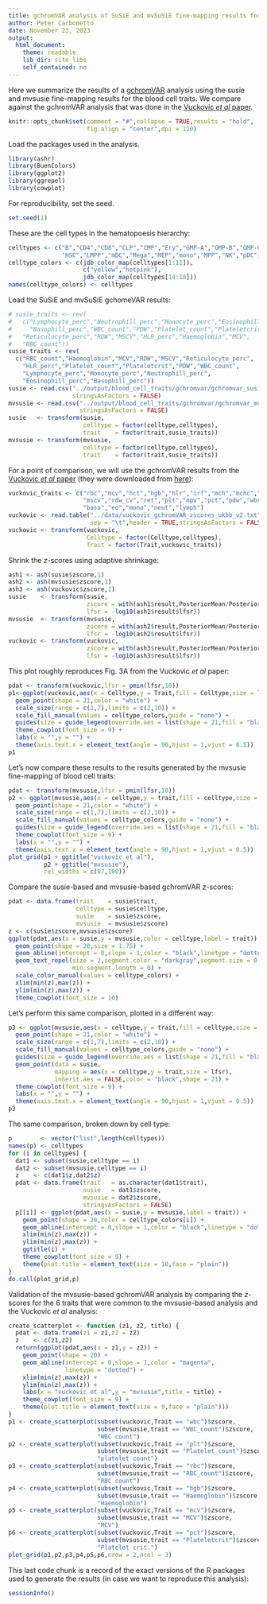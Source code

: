```yaml
---
title: gchromVAR analysis of SuSiE and mvSuSiE fine-mapping results for UK Biobank blood cell traits
author: Peter Carbonetto
date: November 23, 2023
output:
  html_document:
    theme: readable
    lib_dir: site_libs
    self_contained: no
---
```


Here we summarize the results of a [gchromVAR][gchromvar] analysis
using the susie and mvsusie fine-mapping results for the blood cell
traits. We compare against the gchromVAR analysis that was done in the
[Vuckovic *et al* paper][vuckovic-cell].

```r
knitr::opts_chunk$set(comment = "#",collapse = TRUE,results = "hold",
                      fig.align = "center",dpi = 120)
```

Load the packages used in the analysis.

```r
library(ashr)
library(BuenColors)
library(ggplot2)
library(ggrepel)
library(cowplot)
```

For reproducibility, set the seed.

```r
set.seed(1)
```

These are the cell types in the hematopoesis hierarchy:

```r
celltypes <- c("B","CD4","CD8","CLP","CMP","Ery","GMP-A","GMP-B","GMP-C",
               "HSC","LMPP","mDC","Mega","MEP","mono","MPP","NK","pDC")
celltype_colors <- c(jdb_color_map(celltypes[1:11]),
                     c("yellow","hotpink"),
                     jdb_color_map(celltypes[14:18]))
names(celltype_colors) <- celltypes
```

Load the SuSiE and mvSuSiE gchomeVAR results:

```r
# susie_traits <- rev(
#   c("Lymphocyte_perc","Neutrophill_perc","Monocyte_perc","Eosinophill_perc",
#     "Basophill_perc","WBC_count","PDW","Platelet_count","Plateletcrit",
# 	"Reticulocyte_perc","RDW","MSCV","HLR_perc","Haemoglobin","MCV",
# 	"RBC_count"))
susie_traits <- rev(
  c("RBC_count","Haemoglobin","MCV","RDW","MSCV","Reticulocyte_perc",
    "HLR_perc","Platelet_count","Plateletcrit","PDW","WBC_count",
	"Lymphocyte_perc","Monocyte_perc","Neutrophill_perc",
    "Eosinophill_perc","Basophill_perc"))
susie <- read.csv("../output/blood_cell_traits/gchromvar/gchromvar_susie.csv",
                  stringsAsFactors = FALSE)
mvsusie <- read.csv("../output/blood_cell_traits/gchromvar/gchromvar_mvsusie.csv",
                    stringsAsFactors = FALSE)
susie   <- transform(susie,
                     celltype = factor(celltype,celltypes),
					 trait    = factor(trait,susie_traits))
mvsusie <- transform(mvsusie,
                     celltype = factor(celltype,celltypes),
					 trait    = factor(trait,susie_traits))
```

For a point of comparison, we will use the gchromVAR results from the
[Vuckovic *et al* paper][vuckovic-cell] (they were downloaded from
[here][vuckovic-github]):

```r
vuckovic_traits <- c("rbc","mcv","hct","hgb","hlr","irf","mch","mchc","mrv",
                     "mscv","rdw_cv","ret","plt","mpv","pct","pdw","wbc",
					 "baso","eo","mono","neut","lymph")
vuckovic <- read.table("../data/vuckovic_gchromVAR_zscores_ukbb_v2.txt",
                       sep = "\t",header = TRUE,stringsAsFactors = FALSE)
vuckovic <- transform(vuckovic,
                      Celltype = factor(Celltype,celltypes),
					  Trait = factor(Trait,vuckovic_traits))
```

Shrink the *z*-scores using adaptive shrinkage:

```r
ash1 <- ash(susie$zscore,1)
ash2 <- ash(mvsusie$zscore,1)
ash3 <- ash(vuckovic$zscore,1)
susie    <- transform(susie,
                      zscore = with(ash1$result,PosteriorMean/PosteriorSD),
                      lfsr = -log10(ash1$result$lfsr))
mvsusie  <- transform(mvsusie,
                      zscore = with(ash2$result,PosteriorMean/PosteriorSD),
                      lfsr = -log10(ash2$result$lfsr))
vuckovic <- transform(vuckovic,
                      zscore = with(ash3$result,PosteriorMean/PosteriorSD),
                      lfsr = -log10(ash3$result$lfsr))
```

This plot roughly reproduces Fig. 3A from the Vuckovic *et al* paper:

```r
pdat <- transform(vuckovic,lfsr = pmin(lfsr,10))
p1<-ggplot(vuckovic,aes(x = Celltype,y = Trait,fill = Celltype,size = lfsr)) +
  geom_point(shape = 21,color = "white") +
  scale_size(range = c(1,7),limits = c(2,10)) +
  scale_fill_manual(values = celltype_colors,guide = "none") +
  guides(size = guide_legend(override.aes = list(shape = 21,fill = "black"))) +
  theme_cowplot(font_size = 9) +
  labs(x = "",y = "") +
  theme(axis.text.x = element_text(angle = 90,hjust = 1,vjust = 0.5))
p1
```

Let's now compare these results to the results generated by the
mvsusie fine-mapping of blood cell traits:

```r
pdat <- transform(mvsusie,lfsr = pmin(lfsr,10))
p2 <- ggplot(mvsusie,aes(x = celltype,y = trait,fill = celltype,size = lfsr)) +
  geom_point(shape = 21,color = "white") +
  scale_size(range = c(1,7),limits = c(2,10)) +
  scale_fill_manual(values = celltype_colors,guide = "none") +
  guides(size = guide_legend(override.aes = list(shape = 21,fill = "black"))) +
  theme_cowplot(font_size = 9) +
  labs(x = "",y = "") +
  theme(axis.text.x = element_text(angle = 90,hjust = 1,vjust = 0.5))
plot_grid(p1 + ggtitle("vuckovic et al"),
          p2 + ggtitle("mvsusie"),
		  rel_widths = c(87,100))
```

Compare the susie-based and mvsusie-based gchromVAR *z*-scores:

```r
pdat <- data.frame(trait    = susie$trait,
                   celltype = susie$celltype,
				   susie    = susie$zscore,
                   mvsusie  = mvsusie$zscore)
z <- c(susie$zscore,mvsusie$zscore)
ggplot(pdat,aes(x = susie,y = mvsusie,color = celltype,label = trait)) +
  geom_point(shape = 20,size = 1.75) +
  geom_abline(intercept = 0,slope = 1,color = "black",linetype = "dotted") +
  geom_text_repel(size = 2,segment.color = "darkgray",segment.size = 0.25,
                  min.segment.length = 0) +
  scale_color_manual(values = celltype_colors) +
  xlim(min(z),max(z)) +
  ylim(min(z),max(z)) +
  theme_cowplot(font_size = 10)
```

Let's perform this same comparison, plotted in a different way:

```r
p3 <- ggplot(mvsusie,aes(x = celltype,y = trait,fill = celltype,size = lfsr)) +
  geom_point(shape = 21,color = "white") +
  scale_size(range = c(1,7),limits = c(2,10)) +
  scale_fill_manual(values = celltype_colors,guide = "none") +
  guides(size = guide_legend(override.aes = list(shape = 21,fill = "black"))) +
  geom_point(data = susie,
             mapping = aes(x = celltype,y = trait,size = lfsr),
			 inherit.aes = FALSE,color = "black",shape = 21) +
  theme_cowplot(font_size = 9) +
  labs(x = "",y = "") +
  theme(axis.text.x = element_text(angle = 90,hjust = 1,vjust = 0.5))
p3
```

The same comparison, broken down by cell type:

```r
p        <- vector("list",length(celltypes))
names(p) <- celltypes
for (i in celltypes) {
  dat1 <- subset(susie,celltype == i)
  dat2 <- subset(mvsusie,celltype == i)
  z    <- c(dat1$z,dat2$z)
  pdat <- data.frame(trait   = as.character(dat1$trait),
                     susie   = dat1$zscore,
                     mvsusie = dat2$zscore,
					 stringsAsFactors = FALSE)
  p[[i]] <- ggplot(pdat,aes(x = susie,y = mvsusie,label = trait)) +
    geom_point(shape = 20,color = celltype_colors[i]) +
	geom_abline(intercept = 0,slope = 1,color = "black",linetype = "dotted") +
    xlim(min(z),max(z)) +
	ylim(min(z),max(z)) +
	ggtitle(i) +
    theme_cowplot(font_size = 9) +
	theme(plot.title = element_text(size = 10,face = "plain"))
}
do.call(plot_grid,p)
```

Validation of the mvsusie-based gchromVAR analysis by comparing the
*z*-scores for the 6 traits that were common to the mvsusie-based
analysis and the Vuckovic *et al* analysis:

```r
create_scatterplot <- function (z1, z2, title) {
  pdat <- data.frame(z1 = z1,z2 = z2)
  z    <- c(z1,z2)
  return(ggplot(pdat,aes(x = z1,y = z2)) +
    geom_point(shape = 20) +
	geom_abline(intercept = 0,slope = 1,color = "magenta",
	            linetype = "dotted") +
	xlim(min(z),max(z)) +
	ylim(min(z),max(z)) +
	labs(x = "vuckovic et al",y = "mvsusie",title = title) +
	theme_cowplot(font_size = 9) +
	theme(plot.title = element_text(size = 9,face = "plain")))
}
p1 <- create_scatterplot(subset(vuckovic,Trait == "wbc")$zscore,
                         subset(mvsusie,trait == "WBC_count")$zscore,
						 "WBC count")
p2 <- create_scatterplot(subset(vuckovic,Trait == "plt")$zscore,
                         subset(mvsusie,trait == "Platelet_count")$zscore,
						 "platelet count")
p3 <- create_scatterplot(subset(vuckovic,Trait == "rbc")$zscore,
                         subset(mvsusie,trait == "RBC_count")$zscore,
						 "RBC count")
p4 <- create_scatterplot(subset(vuckovic,Trait == "hgb")$zscore,
                         subset(mvsusie,trait == "Haemoglobin")$zscore,
						 "Haemoglobin")
p5 <- create_scatterplot(subset(vuckovic,Trait == "mcv")$zscore,
                         subset(mvsusie,trait == "MCV")$zscore,
						 "MCV")
p6 <- create_scatterplot(subset(vuckovic,Trait == "pct")$zscore,
                         subset(mvsusie,trait == "Plateletcrit")$zscore,
						 "Platelet crit.")
plot_grid(p1,p2,p3,p4,p5,p6,nrow = 2,ncol = 3)
```

This last code chunk is a record of the exact versions of the R
packages used to generate the results (in case we want to reproduce
this analysis):

```r
sessionInfo()
```

[gchromvar]: https://github.com/caleblareau/gchromVAR
[vuckovic-cell]: https://doi.org/10.1016/j.cell.2020.08.008
[vuckovic-github]: https://github.com/bloodcellgwas/manuscript_code
